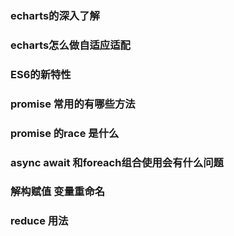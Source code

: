 ### echarts的深入了解

### echarts怎么做自适应适配

### ES6的新特性

### promise 常用的有哪些方法

### promise 的race 是什么

### async await 和foreach组合使用会有什么问题

### 解构赋值 变量重命名

### reduce 用法
